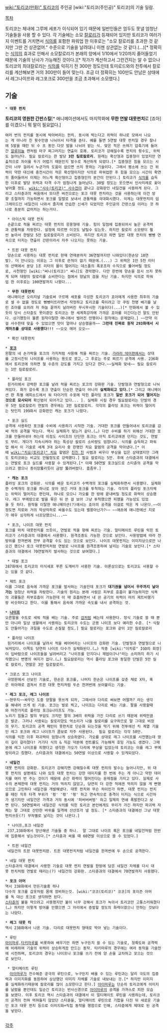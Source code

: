 [[wiki:"토리코(만화)" 토리코]]의 주인공 [wiki:"토리코(주인공)" 토리코]의 기술 일람.

[[목차]]

토리코는 체내에 그루메 세포가 이식되어 있기 때문에 일반인들은 엄두도 못낼 엄청난 기술들을 사용 할 수 있다. 각 기술에는 소모 [[칼로리]]가 등재되어 있지만 토리코가 여러가지 이벤트를 거치면서 [[식의]]를 포함한 파워업 한 이후로는 "소모 칼로리를 초과한 것 같지만 그딴 건 상관없어." 수준으로 기술을 날려대니 이젠 상관없는 것 같다.(…)[* 정확히는 [[식의]]의 효과로 인해서 소모칼로리가 본래의 양에서 1/10에서 1/20까지 줄어들었기 때문에 기술의 난사가 가능해진 것이다.][* 작가가 계산하고서 그런건지는 알 수 없으나 토리코의 최대칼로리는 [[식의]]를 익히기 전 300만 정도인데 토미로드와의 전투에서 칼로리를 계산해보면 거의 300만이 들어 맞는다. 조금 더 정확히는 100만도 안남은 상태에서 레그나이프와 레그포크로 300만을 조금 초과해서 소모했다.]

== 기술 ==
 * '''대못 펀치'''

''' 토리코의 영원한 간판스킬 '''[* 애니메이션에서도 마지막화에 '''무한 연발 대못펀치'''로 [죠아]를 이겼으니 뭐 말이 필요없다.]

 여러 번의 펀치를 동시에 박아버리는 펀치. 동시에 박는다고 위력이 하나로 모여서 나오는 게 아니라 친 횟수만큼 나뉘어서 타격을 준다. 예를 들면 5연발 대못 펀치일 경우 찰나에 5발을 때린 뒤 수 초 동안 다섯 발을 나뉘어 받는 식. 맞은 적은 쓰레기 압축기에 들어간 [[알루미늄]] 캔처럼 마구 찌그러지는 연출이 호쾌. 토리코가 강해질수록 펀치의 횟수도, 위력도 늘어난다. 필요 칼로리는 한 발당 '''3만 킬로칼로리'''. 원래는 확산형과 집중형이 있었지만 연출적으로 차이를 두기 어렵기 때문인지 발수로 계산하게 되었다.[* 집중형은 힘을 모으는 시간이 너무 걸려서 누군가의 도움이 없으면 쓰지 못하는 기술이다. 그래서 평소에 쓰는 건 위력이 약한 대신에 충전시간이 적은 확산형이지만 식의로 파워업한 후 힘을 모으는 시간이 확연히 줄어들어서 이제는 어느게 확산형이고 집중형인지 분간이 안된다.] 토리코가 [[식의]]를 습득한 이후로 발당 위력과 타격 수가 엄청나게 늘어났다. 30발 정도는 웃으면서 인사치레로 꽂아넣어줄 정도. [[wiki:"사수(토리코)" 사수]]전이 끝나고 강화판인 네일건을 사용하게 된다. 그리고 스타쥰과의 싸움에서 또다른 버전으로는 포크 대못 펀치라는 것을 사용하는데 이건 방향 조절까지 가능하면서 포크를 일렬로 보내서 관통력을 극대화시켰다. 이제는 대못펀치의 업그레이드인 네일건이 나와서 졸지에 안습한 신세가 되었지만 주인공의 간판스킬 이라는 것 하나로 충분히 값어치는 하는거다.

  * 아이스픽 대못 펀치
  손끝으로 적을 찌르는 대못 펀치의 응용형태 기술. 힘이 일점에 집중되어서 높은 공격력과 관통력을 자랑한다. 설정에 따르면 이것도 날릴수 있는듯. 하지만 칼로리 소모량이 훨씬 높아서 한발당 5만 킬로칼로리가 소비된다. 하지만 토리코 하면 일반 대못 펀치의 뻥뻥 연속으로 터지는 연출이 간판이라서 자주 나오지는 못하는 기술.

  * 트윈 대못 펀치
  양손으로 사용하는 대못 펀치로 현재 연재분까지 36연발까지만 나와있다(한손당 18연발). 더 안나오는 이유는 그 이후로 쓴적이 없기 때문에.(...) 그 위력은 1만 5천 미터의 산맥에서 분당 1조 리터의 물이 떨어지는 데스폴의 폭포조차 수직으로 뚫어버릴 정도로, 사천왕인 [wiki:"써니(토리코)" 써니]도 경악했다. 다만 한번에 양손을 잠시 쓰지 못하게 되며 대량의 칼로리를 소비한다는 점에서 양날의 검을 지닌 기술. 하지만 식의로 파워업 한 이후로는 100연발까지 나왔다...

  * '''무한 대못펀치'''
  애니메이션 오리지널 기술로써 구르메 세포를 각성한 토리코가 죠아에게 사용한 최후의 기술로 셀 수 없을 정도로 뻥뻥터뜨리면서 작정하고 토리코를 죽이려고 갓 쿠킹 천명 베기를 날린 죠아를 오히려 저 하늘 끝까지 날려버린 무시무시한 기술이다(...)[* 만화에서 볼 수 있듯이 당시 스타쥰도 못이겼던 토리코는 현 세계최강자에 가까운 죠아를 이긴다는건 말도 안된다. 상기했듯이 물론 원작이탈한 애니에서 벌어진 만행이니 원작에는 문제없다.] ~~만약 이걸 사수한테 맞출 수 있었으면 맛이 얼마나 상승했을까~~ '''그런데 진짜로 원작 293화에서 시게마츠를 상대로 사용했다!!!''' ~~오오 에어 오오~~

  * 확산 대못펀치

 
 * '''[[포크]]'''
 왼팔의 네 손가락을 포크의 가지처럼 사용해 적을 찌르는 기술. [[가라라 악어]]편에서는 상대를 고정시킨뒤 나이프를 사용하는 용도로 썼고, 그 후로는 주로 찌르기 공격에 사용. 236화에서 토리코에 의하면 철 수준의 강도를 가지고 있다고 한다.~~실체화 맞네~~ 필요 칼로리는 1만 킬로칼로리.

  * 플라잉 포크 
  원거리에서 강력한 포크를 날려 적을 찌르는 포크의 강화판 기술. 단발형과 연발형으로 나눠져있다. 화가 갈수록 포크 연출이 단순한 연출이 아니라 '''실체화되고 있다.'''[* 그리고 애니메이션 판 특별 에피소드에서 워 타이거의 수포에 막힌 플라잉 포크가 '''일반 포크가 되어 떨어지는 것으로 묘사되어''' 확신범이 되어가고 있다... ]. 실체화 시킬 경우 필요칼로리는 단발의 경우 5만 킬로칼로리 연발의 경우에는 3만 킬로칼로리. 각각의 플라잉 포크는 위력이 떨어지는 탓인지 199화서 강화판인 캐논 포크가 나왔다.

  * 포크 실드
 공격에 사용하던 포크를 수비에 사용하기 시작한 기술. 거대한 포크를 만들어내서 토리코를 감싸 적의 공격을 막는다. 역시 실체화가 맞는거 같다.(…) 다만 수비를 하기 위해선 거대한 포크를 만들어내야 하는데 이정도 사이즈의 단단한 포크는 아직 토리코에겐 던지는 것도, 연발도 무리. 게다가 지속시켜야 하는 특성상 칼로리 소비량도 엄청나다. 식의를 습득하고 파워업 해서 이 기술로 세계 3대 요리사 중 한명인 치요 할멈의 공격을 막아냈다.[* 이때 [[wiki:"치요(토리코)" 치요]] 할멈은 [[친친 친]] 사범과 싸우다 부상을 입은 상태였지만 그래도 토리코와는 비교도 안될정도로 강력했다.] 필요 칼로리는 5만. 후에 스타쥰과의 대결에서는 연발로 포크 실드를 사용할 수 있게된다.[* 이때 50연발 포크실드로 스타쥰의 공격을 막으려고 했으나 종이장뚫리듯이 금방 뚫려버렸다. 흠좀무.]

  * '''캐논 포크''' 
 플라잉 포크의 강화판. 식의를 배운 토리코가 수백개의 포크를 실체화하면서 사용했다. 실체화한 수백개의 포크를 하나로 모아 생긴 거대 포크를 투척하는 기술. 각각의 플라잉 포크자체는 위력이 떨어지는 편인데, 하나로 모으니 가오를 한 방에 끝내버릴 정도로 화력이 상승했다. 레그 부메랑으로 발을 묶은 뒤 쓴 걸 보아 그냥 투척했으면 피했을 가능성도 있었을 듯 하다. 원작을 이탈한 애니메이션(?)에서는 죠아의 공격을 이걸로 막은 게 나온다.~~이정도면 지로와 거의 막상막하로 싸울수도 있는데 밸붕아닌가?~~ ~~애초에 애니판에선 지로가 매우 심각하게 너프당했으니...~~
  
  * 포크, 나이프 대못 펀치
 포크를 마치 대못펀치를 쓰듯이, 연발로 적을 향해 찌르는 기술. 얼티메이트 루틴을 익힌 토리코가 스타쥰과의 대결에서 사용했다. 원격조종도 가능한 것으로 보인다. 사용방법에 따라 전방위를 한꺼번에 전부 공격할 수도 있는 것으로 보인다. 나이프 대못펀치는 이미지상으로만 나오긴 했으나 포크 대못펀치처럼 연발로 나이프를 원격조종하여 날리는 기술로 보인다.[* 스타쥰과의 대결에서 70연발까지 발사하는 것으로 보여졌다.]

  * 데빌 포크
 287화에서 토리코의 미식세포 푸른 도깨비가 사용한 기술. 이론상으로는 토리코도 사용할 수는 있을 것 같다.

 * 제트 포크
 이름 그대로 음속에 가까운 포크를 발사하는 기술인데 포크가 '''대기권을 넘어서 우주까지 날아가는''' 엄청난 위력을 자랑한다. 기술의 원리는 본래 사람은 피부로 호흡이 불가능하지만 식욕의 괴물들은 피부호흡이 가능한데 이 때 호흡하면서 내 쉰 공기의 위력이 마치 제트비행기랑 비슷하다고 한다. 이를 통해서 음속에 가까운 속도를 내서 공격하는 것.

 * '''[[나이프]]'''
 오른팔을 수도로 세워 적을 베는 기술. 주로 [[검]]처럼 베는데 사용한다. 정식 기술로 쓸 때 뿐만 아니라 일상 생활에서 사용하는 토리코의 수도는 군용 나이프 보다 예리한 수준. [* 식칼도 안들어가는 과일을 수도로 손질할 정도.] 필요 칼로리는 포크와 같이 1만 킬로칼로리

  * 플라잉 나이프
  원거리에서 나이프를 날려서 적을 베어버리는 나이프의 강화판 기술. 단발형과 연발형으로 나눠져있다. 이쪽도 당연히 나이프 다수가 실체화된다.(…) 작중 [wiki:"이치류" IGO의 회장]이 입바람으로 나이프들을 날려버리고 "나이프를 던지다니 제법이구나"라는 소리까지 하기 시작했으니 변명의 여지가 없다.(…) 필요칼로리는 역시 플라잉 포크와 동일한 단발은 5만 킬로 칼로리, 연발은 3만 킬로칼로리. 

 * 크로스 포크 나이프
  극장판에서 선보인 기술로, 한손은 포크를, 나머지 한손은 나이프를 갖춘 채로 X자, 혹은 위아래로 겹쳐서 트윈 대못 펀치처럼 두손 한꺼번에 쏘아붙이는 기술. 

 * '''레그 포크, 레그 나이프'''
 ~~현무킥~~싸우던 도중 양팔을 못쓰게 되자, 그때서야 다리로 써보면 어떨까? 라는 생각을 해내어 쓰게 된 기술. 포크는 발로 찍고, 나이프는 다리로 베는 기술. 팔을 사용할때와 마찬가지로 플라잉 포크&나이프도 가능.
 노리기 힘들고 발의 부담도 크지만 팔의 3배의 위력을 가진 다리로 쓰기 때문에 위력만큼은 발군. 그러나 사용되는 칼로리양도 억소리가 나올 칼로리를 요구하므로 말 그대로 비장의 무기. 토리코의 공격 패턴이 못펀치로 단순화 되는것을 막기 위해 전투에선 킥 계열 기술인 레그 포크와 레그 나이프가 콤보로 자주 사용된다.  필요 칼로리는 각각 50만.
 식의를 익힌 이후 파괴력이 엄청나게 상승하였다. 가오를 상대로 레그 나이프를 시전했는데 땅이 깊이 갈라졌다! 거기다 식의 & 직감 덕분에 컨트롤도 가능해져 호밍 기능도 생겼다. 그때문에 레그 나이프를 피했다고 생각한 가오가 다리에 부상을 입었는데 토리코는 이를 레그 부메랑이라고 칭했다. 스타쥰과의 대결에서는 50연발 이상으로 사용할 수 있게되었다.

 * '''네일건'''
 대못 펀치의 강화판. 토리코가 강해지면 강해질수록 대못 펀치의 발수는 늘어나지만, 위 대못 펀치의 설명에도 나와 있듯 대못 펀치는 강한 데미지를 한 번에 주는 게 아니고 약한 데미지를 여러 번 주는 것이기 때문에 순간 화력이 떨어진다는 문제점을 가지고 있다. 실제로 사수의 본체한테 대못 펀치는 거의 먹히지 않았고, 당연히 더 강한 적에겐 먹히지 않을 게 뻔했으므로 고민하다 네일건을 개발해냈다. 대못 펀치와 무슨 차이인가 하면, 대못 펀치는 펀치를 때린 직후 타격 부위가 '펑' '펑' '펑' 하고 연속적으로 충격이 터지는 식으로 시간차가 생기지만 네일건은 가격과 거의 동시에 '퍼버버버벙' 하고 일제히 연쇄 폭발한다고 보면 된다. 50연발짜리 네일건은 식의를 익힌 토리코 본인에게도 무리가 가긴 하지만 파괴력 자체는 말 그대로 산만한 바위를 일격에 산산조각 낼 정도. [* 스타쥰과의 대결에선 그냥 대못펀치쓰듯(?) 무차별로 날리는 것이 나온다.]

  * 나이프,포크 네일건 
  237,238화에서 양산해낸 기술들 중 하나.  말 그대로 나이프 혹은 포크를 네일건처럼 한번에 집중해서 넣는것이다.[* 스타쥰과 싸울 때 60연발 이상으로 쓸 수 있었다.]

  * 트윈 네일건 
  네일건의 트윈 대못펀치판. 트윈 대못펀치처럼 네일건을 한꺼번에 두 손으로 공격한다.

 * 네일 대못 펀치
 스타쥰과의 대결에서 사용한 기술로 대못 펀치 연발을 한방에 담은 네일건 자체를 다시 대못 펀치처럼 연발로 때리는(?) 네일건의 강화판. 스타쥰과의 대결에서 70연발까지 사용했다.

 * '''포크 아머'''
 역시 238화에서 만든기술중 하나
 다수의 포크를 갑옷처럼 몸에 장비하는것. [wiki:"코코(토리코)" 코코]의 포이즌 아머를 독 대신 포크로 생각하면 된다.
 [[스타쥰]]의 불을 막으려고 사용했지만 불이 너무 강해서 포크가 녹아서 토리코만 고통스러워졌다(…) 하지만 이렇게 방어를 안했으면 그 자리에서 증발할 정도의 화력이였으니 안하는 것보다는 나았다.

 * '''레그 대못 킥'''
 역시 238화에서 나온 기술. 다리로 대못펀치 형태로 박아 넣는 기술이다.

 * 루틴
 [[아이마루]],[[타키마루]]를 비롯하여 배우기만 하면 누구든지 쓸 수 있는 기술로, 정확도와 공격력에 비례하여 기술의 위력이 상승하게끔 만드는 동작. 타키마루의 경우에는 여러 동작을 기술전에 시전하며, 토리코의 경우는 나이프나 포크를 쓰기 전에 양 손을 교차하고 모으는 것으로 보인다.

  * 얼티메이트 루틴
   [[아이마루]]가 전수해준 궁극의 루틴으로, 누구든지 배울 수 있는 루틴과는 달리 극도의 집중력과 이미지화를 동원하여 상상했던 이미지 자체를 기술로 내보내는 것.[* 하지만 이미지를 실체화하기때문에 칼로리를 많이 소모한다고 한다.] [[아이마루]]는 단순히 토리코에게 이미지를 날렸을 뿐인데도 일순간 토리코는 반사신경으로 [[아이마루]]의 공격을 가까스로 피한 모습을 보였다. 이후 토리코 역시 스타쥰과의 대결에서 이 얼티메이트 루틴을 사용하는데, 토리코의 공격이 전혀 먹혀들지 않았던 스타쥰을, 얼티메이트 루틴으로 기합을 다진 뒤 새로운 기술인 포크 대못 펀치 등으로 이미지화+직접 동작을 행함으로 인해, 스타쥰에게 제대로 된 공격을 넣었다.
  
[[각주]]
